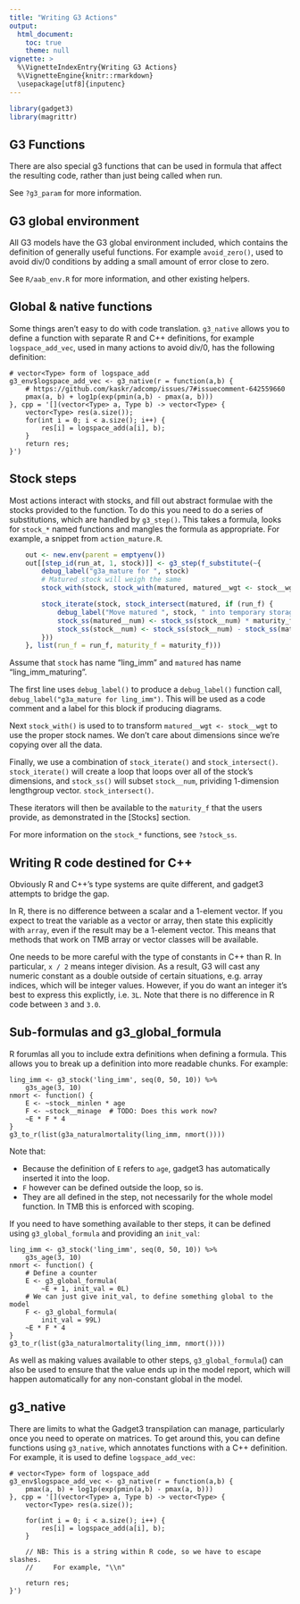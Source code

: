 ```yaml
---
title: "Writing G3 Actions"
output:
  html_document:
    toc: true
    theme: null
vignette: >
  %\VignetteIndexEntry{Writing G3 Actions}
  %\VignetteEngine{knitr::rmarkdown}
  \usepackage[utf8]{inputenc}
---
```


```r
library(gadget3)
library(magrittr)
```

## G3 Functions

There are also special g3 functions that can be used in formula that affect the
resulting code, rather than just being called when run.

See ``?g3_param`` for more information.

## G3 global environment

All G3 models have the G3 global environment included, which contains the
definition of generally useful functions. For example ``avoid_zero()``, used to
avoid div/0 conditions by adding a small amount of error close to zero.

See ``R/aab_env.R`` for more information, and other existing helpers.

## Global & native functions

Some things aren't easy to do with code translation. ``g3_native`` allows you to
define a function with separate R and C++ definitions, for example ``logspace_add_vec``,
used in many actions to avoid div/0, has the following definition:

```
# vector<Type> form of logspace_add
g3_env$logspace_add_vec <- g3_native(r = function(a,b) {
    # https://github.com/kaskr/adcomp/issues/7#issuecomment-642559660
    pmax(a, b) + log1p(exp(pmin(a,b) - pmax(a, b)))
}, cpp = '[](vector<Type> a, Type b) -> vector<Type> {
    vector<Type> res(a.size());
    for(int i = 0; i < a.size(); i++) {
        res[i] = logspace_add(a[i], b);
    }
    return res;
}')
```

## Stock steps

Most actions interact with stocks, and fill out abstract formulae with the
stocks provided to the function. To do this you need to do a series of
substitutions, which are handled by ``g3_step()``. This takes a formula,
looks for ``stock_*`` named functions and mangles the formula as appropriate.
For example, a snippet from ``action_mature.R``.

```r
    out <- new.env(parent = emptyenv())
    out[[step_id(run_at, 1, stock)]] <- g3_step(f_substitute(~{
        debug_label("g3a_mature for ", stock)
        # Matured stock will weigh the same
        stock_with(stock, stock_with(matured, matured__wgt <- stock__wgt))

        stock_iterate(stock, stock_intersect(matured, if (run_f) {
            debug_label("Move matured ", stock, " into temporary storage")
            stock_ss(matured__num) <- stock_ss(stock__num) * maturity_f
            stock_ss(stock__num) <- stock_ss(stock__num) - stock_ss(matured__num)
        }))
    }, list(run_f = run_f, maturity_f = maturity_f)))
```

Assume that ``stock`` has name "ling_imm" and ``matured`` has name "ling_imm_maturing".

The first line uses ``debug_label()`` to produce a ``debug_label()`` function
call, ``debug_label("g3a_mature for ling_imm")``. This will be used as a code
comment and a label for this block if producing diagrams.

Next ``stock_with()`` is used to to transform ``matured__wgt <- stock__wgt``
to use the proper stock names. We don't care about dimensions since we're
copying over all the data.

Finally, we use a combination of ``stock_iterate()`` and ``stock_intersect()``.
``stock_iterate()`` will create a loop that loops over all of the stock's
dimensions, and ``stock_ss()`` will subset ``stock__num``, prividing
1-dimension lengthgroup vector.  ``stock_intersect()``.

These iterators will then be available to the ``maturity_f`` that the users
provide, as demonstrated in the [Stocks] section.

For more information on the ``stock_*`` functions, see ``?stock_ss``.

## Writing R code destined for C++

Obviously R and C++'s type systems are quite different, and gadget3 attempts to
bridge the gap.

In R, there is no difference between a scalar and a 1-element vector. If you
expect to treat the variable as a vector or array, then state this explicitly
with ``array``, even if the result may be a 1-element vector. This means that
methods that work on TMB array or vector classes will be available.

One needs to be more careful with the type of constants in C++ than R. In
particular, ``x / 2`` means integer division. As a result, G3 will cast any
numeric constant as a double outside of certain situations, e.g. array indices,
which will be integer values. However, if you do want an integer it's best to
express this explictly, i.e. ``3L``. Note that there is no difference in R code
between ``3`` and ``3.0``.

## Sub-formulas and g3_global_formula

R forumlas all you to include extra definitions when defining a formula. This
allows you to break up a definition into more readable chunks. For example:

```
ling_imm <- g3_stock('ling_imm', seq(0, 50, 10)) %>%
    g3s_age(3, 10)
nmort <- function() {
    E <- ~stock__minlen * age
    F <- ~stock__minage  # TODO: Does this work now?
    ~E * F * 4
}
g3_to_r(list(g3a_naturalmortality(ling_imm, nmort())))
```

Note that:

* Because the definition of ``E`` refers to ``age``, gadget3 has automatically inserted it into the loop.
* ``F`` however can be defined outside the loop, so is.
* They are all defined in the step, not necessarily for the whole model function. In TMB this is enforced with scoping.

If you need to have something available to ther steps, it can be defined using
``g3_global_formula`` and providing an ``init_val``:

```
ling_imm <- g3_stock('ling_imm', seq(0, 50, 10)) %>%
    g3s_age(3, 10)
nmort <- function() {
    # Define a counter
    E <- g3_global_formula(
        ~E + 1, init_val = 0L)
    # We can just give init_val, to define something global to the model
    F <- g3_global_formula(
        init_val = 99L)
    ~E * F * 4
}
g3_to_r(list(g3a_naturalmortality(ling_imm, nmort())))
```

As well as making values available to other steps, ``g3_global_formula``()
can also be used to ensure that the value ends up in the model report, which will
happen automatically for any non-constant global in the model.

## g3_native

There are limits to what the Gadget3 transpilation can manage, particularly
once you need to operate on matrices. To get around this, you can define
functions using ``g3_native``, which annotates functions with a C++ definition.
For example, it is used to define ``logspace_add_vec``:

```
# vector<Type> form of logspace_add
g3_env$logspace_add_vec <- g3_native(r = function(a,b) {
    pmax(a, b) + log1p(exp(pmin(a,b) - pmax(a, b)))
}, cpp = '[](vector<Type> a, Type b) -> vector<Type> {
    vector<Type> res(a.size());

    for(int i = 0; i < a.size(); i++) {
        res[i] = logspace_add(a[i], b);
    }

    // NB: This is a string within R code, so we have to escape slashes.
    //     For example, "\\n"

    return res;
}')
```
